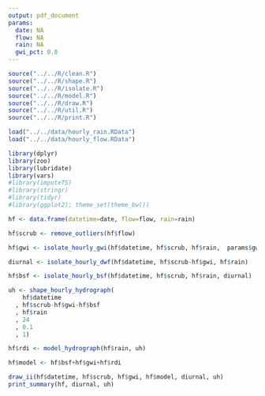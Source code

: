 ```yaml
---
output: pdf_document
params:
  date: NA
  flow: NA
  rain: NA
  gwi_pct: 0.8
---
```

\pagenumbering{gobble}
```r
source("../../R/clean.R")
source("../../R/shape.R")
source("../../R/isolate.R")
source("../../R/model.R")
source("../../R/draw.R")
source("../../R/util.R")
source("../../R/print.R")

load("../../data/hourly_rain.RData")
load("../../data/hourly_flow.RData")

library(dplyr)
library(zoo)
library(lubridate)
library(vars)
#library(imputeTS)
#library(stringr)
#library(tidyr)
#library(ggplot2); theme_set(theme_bw())

hf <- data.frame(datetime=date, flow=flow, rain=rain)
```

```r
hf$scrub <- remove_outliers(hf$flow)

hf$gwi <- isolate_hourly_gwi(hf$datetime, hf$scrub, hf$rain,  params$gwi_pct)

diurnal <- isolate_hourly_dwf(hf$datetime, hf$scrub-hf$gwi, hf$rain)

hf$bsf <- isolate_hourly_bsf(hf$datetime, hf$scrub, hf$rain, diurnal)

uh <- shape_hourly_hydrograph(
    hf$datetime
  , hf$scrub-hf$gwi-hf$bsf
  , hf$rain
  , 24
  , 0.1
  , 1)

hf$rdi <- model_hydrograph(hf$rain, uh)

hf$model <- hf$bsf+hf$gwi+hf$rdi

draw_ii(hf$datetime, hf$scrub, hf$gwi, hf$model, diurnal, uh)
print_summary(hf, diurnal, uh)
```
